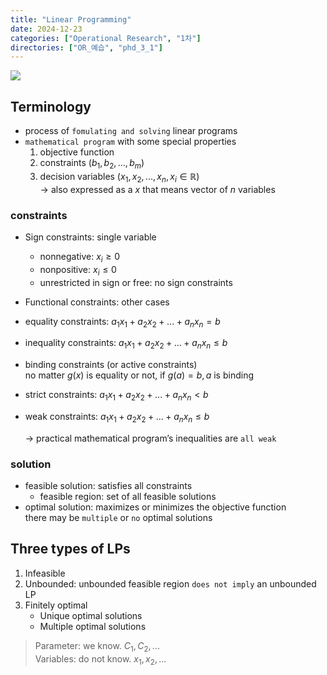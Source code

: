 ```yaml
---
title: "Linear Programming"
date: 2024-12-23
categories: ["Operational Research", "1차"]
directories: ["OR_예습", "phd_3_1"]
---
```


![](/img/human-thumb.jpg){.post-thumbnail}

## Terminology

- process of `fomulating and solving` linear programs
- `mathematical program` with some special properties
   1. objective function
   2. constraints ($b_1, b_2, ..., b_m$)
   3. decision variables ($x_1, x_2, ..., x_n, x_i ∈ ℝ$)  
      → also expressed as a $x$ that means vector of $n$ variables

### constraints

- Sign constraints: single variable
   - nonnegative: $x_i ≥ 0$
   - nonpositive: $x_i ≤ 0$
   - unrestricted in sign or free: no sign constraints
- Functional constraints: other cases

- equality constraints: $a_1x_1 + a_2x_2 + ... + a_nx_n = b$
- inequality constraints: $a_1x_1 + a_2x_2 + ... + a_nx_n ≤ b$

- binding constraints (or active constraints)  
  no matter $g(x)$ is equality or not, if $g(a) = b, a$ is binding

- strict constraints: $a_1x_1 + a_2x_2 + ... + a_nx_n < b$
- weak constraints: $a_1x_1 + a_2x_2 + ... + a_nx_n ≤ b$
   
   → practical mathematical program's inequalities are `all weak`

### solution

- feasible solution: satisfies all constraints
   - feasible region: set of all feasible solutions
- optimal solution: maximizes or minimizes the objective function  
  there may be `multiple` or `no` optimal solutions

## Three types of LPs

1. Infeasible
2. Unbounded: unbounded feasible region `does not imply` an unbounded LP
3. Finitely optimal
   - Unique optimal solutions
   - Multiple optimal solutions

> Parameter: we know. $C_1, C_2, ...$  
> Variables: do not know. $x_1, x_2, ...$

